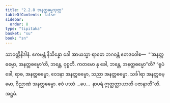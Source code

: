 ```yaml
---
title: "2.2.8 အနတ္တဓမ္မသုတ္တ"
tableOfContents: false
sidebar:
  order: 8
type: "tipitaka"
basket: "su"
book: "sn"
---
```



<DynamicBreadcrumb />

<Division number="177" book="sn" e="ch" v="18" p="305">

<Paragraph number="862" book="sn">
သာဝတ္ထိနိဒါနံ. ဧကမန္တံ နိသိန္နော ခေါ အာယသ္မာ ရာဓော ဘဂဝန္တံ ဧတဒဝေါစ—  “‘အနတ္တဓမ္မော, အနတ္တဓမ္မော’တိ, ဘန္တေ, ဝုစ္စတိ. ကတမော နု ခေါ, ဘန္တေ, အနတ္တဓမ္မော”တိ? “ရူပံ ခေါ, ရာဓ, အနတ္တဓမ္မော, ဝေဒနာ အနတ္တဓမ္မော, သညာ အနတ္တဓမ္မော, သင်္ခါရာ အနတ္တဓမ္မော, ဝိညာဏံ အနတ္တဓမ္မော. ဧဝံ ပဿံ …ပေ…  နာပရံ ဣတ္ထတ္တာယာတိ ပဇာနာတီ”တိ.

</Paragraph>
</Division>

<Paragraph number="863" type="center" book="sn">
အဋ္ဌမံ.
</Paragraph>